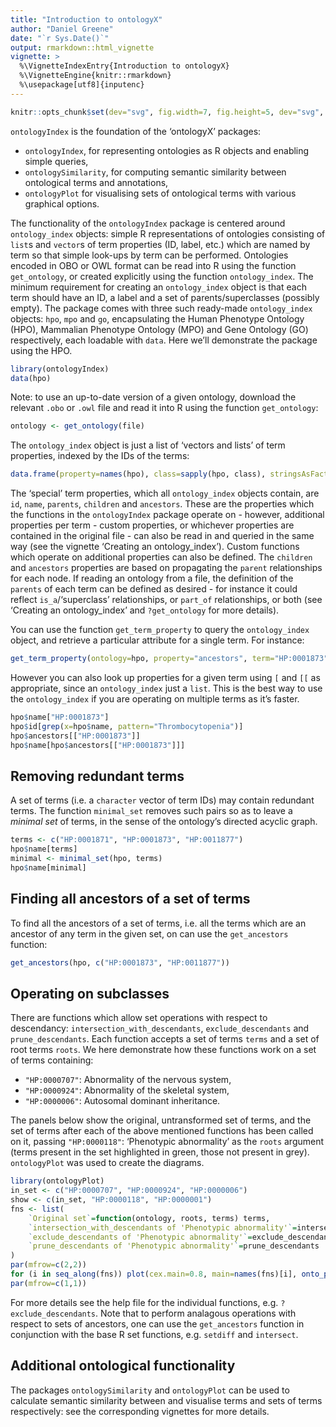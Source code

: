 ```yaml
---
title: "Introduction to ontologyX"
author: "Daniel Greene"
date: "`r Sys.Date()`"
output: rmarkdown::html_vignette
vignette: >
  %\VignetteIndexEntry{Introduction to ontologyX}
  %\VignetteEngine{knitr::rmarkdown}
  %\usepackage[utf8]{inputenc}
---
```

```r
knitr::opts_chunk$set(dev="svg", fig.width=7, fig.height=5, dev="svg", fig.align="center")
```
`ontologyIndex` is the foundation of the 'ontologyX' packages: 

* `ontologyIndex`, for representing ontologies as R objects and enabling simple queries, 
* `ontologySimilarity`, for computing semantic similarity between ontological terms and annotations, 
* `ontologyPlot` for visualising sets of ontological terms with various graphical options. 

The functionality of the `ontologyIndex` package is centered around `ontology_index` objects: simple R representations of ontologies consisting of `list`s and `vector`s of term properties (ID, label, etc.) which are named by term so that simple look-ups by term can be performed. Ontologies encoded in OBO or OWL format can be read into R using the function `get_ontology`, or created explicitly using the function `ontology_index`. The minimum requirement for creating an `ontology_index` object is that each term should have an ID, a label and a set of parents/superclasses (possibly empty). The package comes with three such ready-made `ontology_index` objects: `hpo`, `mpo` and `go`, encapsulating the Human Phenotype Ontology (HPO), Mammalian Phenotype Ontology (MPO) and Gene Ontology (GO) respectively, each loadable with `data`. Here we'll demonstrate the package using the HPO.

```r
library(ontologyIndex)
data(hpo)
```

Note: to use an up-to-date version of a given ontology, download the relevant `.obo` or `.owl` file and read it into R using the function `get_ontology`:

```r
ontology <- get_ontology(file)
```

The `ontology_index` object is just a list of 'vectors and lists' of term properties, indexed by the IDs of the terms:

```r
data.frame(property=names(hpo), class=sapply(hpo, class), stringsAsFactors=FALSE, row.names=NULL)
```

The 'special' term properties, which all `ontology_index` objects contain, are `id`, `name`, `parents`, `children` and `ancestors`. These are the properties which the functions in the `ontologyIndex` package operate on - however, additional properties per term - custom properties, or whichever properties are contained in the original file - can also be read in and queried in the same way (see the vignette 'Creating an ontology_index'). Custom functions which operate on additional properties can also be defined. The `children` and `ancestors` properties are based on propagating the `parent` relationships for each node. If reading an ontology from a file, the definition of the `parents` of each term can be defined as desired - for instance it could reflect `is_a`/'superclass' relationships, or `part_of` relationships, or both (see 'Creating an ontology_index' and `?get_ontology` for more details).

You can use the function `get_term_property` to query the `ontology_index` object, and retrieve a particular attribute for a single term. For instance:
```r
get_term_property(ontology=hpo, property="ancestors", term="HP:0001873", as_names=TRUE)
```

However you can also look up properties for a given term using `[` and `[[` as appropriate, since an `ontology_index` just a `list`. This is the best way to use the `ontology_index` if you are operating on multiple terms as it's faster.

```r
hpo$name["HP:0001873"]
hpo$id[grep(x=hpo$name, pattern="Thrombocytopenia")]
hpo$ancestors[["HP:0001873"]]
hpo$name[hpo$ancestors[["HP:0001873"]]]
```

## Removing redundant terms

A set of terms (i.e. a `character` vector of term IDs) may contain redundant terms. The function `minimal_set` removes such pairs so as to leave a *minimal set* of terms, in the sense of the ontology's directed acyclic graph.

```r
terms <- c("HP:0001871", "HP:0001873", "HP:0011877")
hpo$name[terms]
minimal <- minimal_set(hpo, terms)
hpo$name[minimal]
```

## Finding all ancestors of a set of terms

To find all the ancestors of a set of terms, i.e. all the terms which are an ancestor of any term in the given set, on can use the `get_ancestors` function:
```r
get_ancestors(hpo, c("HP:0001873", "HP:0011877"))
```

## Operating on subclasses 

There are functions which allow set operations with respect to descendancy: `intersection_with_descendants`, `exclude_descendants` and `prune_descendants`. Each function accepts a set of terms `terms` and a set of root terms `roots`. We here demonstrate how these functions work on a set of terms containing: 

* `"HP:0000707"`: Abnormality of the nervous system,
* `"HP:0000924"`: Abnormality of the skeletal system, 
* `"HP:0000006"`: Autosomal dominant inheritance.

The panels below show the original, untransformed set of terms, and the set of terms after each of the above mentioned functions has been called on it, passing `"HP:0000118"`: 'Phenotypic abnormality' as the `roots` argument (terms present in the set highlighted in green, those not present in grey). `ontologyPlot` was used to create the diagrams. 

```r
library(ontologyPlot)
in_set <- c("HP:0000707", "HP:0000924", "HP:0000006")
show <- c(in_set, "HP:0000118", "HP:0000001")
fns <- list(
	`Original set`=function(ontology, roots, terms) terms, 
	`intersection_with_descendants of 'Phenotypic abnormality'`=intersection_with_descendants,
	`exclude_descendants of 'Phenotypic abnormality'`=exclude_descendants,
	`prune_descendants of 'Phenotypic abnormality'`=prune_descendants
)
par(mfrow=c(2,2))
for (i in seq_along(fns)) plot(cex.main=0.8, main=names(fns)[i], onto_plot(ontology=hpo, label=official_labels(hpo, show), terms=show, color=if (i == 1) "transparent" else ifelse(show == "HP:0000118", "red", "transparent"), fillcolor=ifelse(show %in% fns[[i]](hpo, roots="HP:0000118", terms=in_set), "#66FF66", "#DBE6E0"), fontsize=15))
par(mfrow=c(1,1))
```

For more details see the help file for the individual functions, e.g. `?exclude_descendants`. Note that to perform analagous operations with respect to sets of ancestors, one can use the `get_ancestors` function in conjunction with the base R set functions, e.g. `setdiff` and `intersect`.

## Additional ontological functionality

The packages `ontologySimilarity` and `ontologyPlot` can be used to calculate semantic similarity between and visualise terms and sets of terms respectively: see the corresponding vignettes for more details. 
